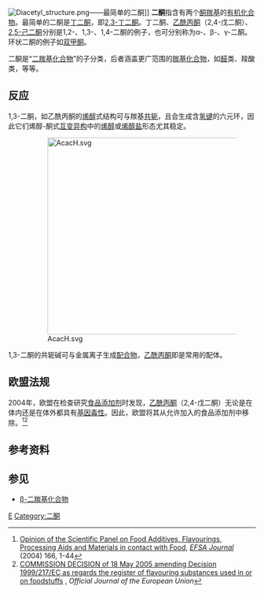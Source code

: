 [[File:Diacetyl_structure.png|thumb]]——最简单的二酮]]
'''二酮'''指含有两个[[酮|酮]][[羰基|羰基]]的[[有机化合物|有机化合物]]。最简单的二酮是[[丁二酮|丁二酮]]，即[[2,3-丁二酮|2,3-丁二酮]]。丁二酮、[[乙酰丙酮|乙酰丙酮]]（2,4-戊二酮）、[[2,5-己二酮|2,5-己二酮]]分别是1,2-、1,3-、1,4-二酮的例子，也可分别称为α-、β-、γ-二酮。环状二酮的例子如[[双甲酮|双甲酮]]。

二酮是“[[二羰基化合物|二羰基化合物]]”的子分类，后者涵盖更广范围的[[羰基化合物|羰基化合物]]，如[[醛|醛]]类、羧酸类，等等。

==反应==
1,3-二酮，如乙酰丙酮的[[烯醇|烯醇]]式结构可与羰基[[共轭系统|共轭]]，且会生成含[[氢键|氢键]]的六元环，因此它们烯醇-酮式[[互变异构|互变异构]]中的[[烯醇|烯醇]]或[[烯醇盐|烯醇盐]]形态尤其稳定。

:[[File:AcacH.svg|400px]]

1,3-二酮的共轭碱可与金属离子生成[[配合物|配合物]]，[[乙酰丙酮|乙酰丙酮]]即是常用的配体。

== 欧盟法规 ==
2004年，欧盟在检查研究[[食品添加剂|食品添加剂]]时发现，[[乙酰丙酮|乙酰丙酮]]（2,4-戊二酮）无论是在体内还是在体外都具有[[基因毒性|基因毒性]]。因此，欧盟将其从允许加入的食品添加剂中移除。<ref>[http://www.efsa.europa.eu/EFSA/Scientific_Opinion/afc_opinionflav_ej166_en1.pdf Opinion of the Scientific Panel on Food Additives, Flavourings, Processing Aids and Materials in contact with Food]{{Dead link}}, ''[[EFSA_Journal|EFSA Journal]]'' (2004) 166, 1-44</ref><ref>[http://eur-lex.europa.eu/LexUriServ/site/en/oj/2005/l_128/l_12820050521en00730076.pdf COMMISSION DECISION of 18 May 2005 amending Decision 1999/217/EC as regards the register of flavouring substances used in or on foodstuffs] {{Wayback|url=http://eur-lex.europa.eu/LexUriServ/site/en/oj/2005/l_128/l_12820050521en00730076.pdf |date=20120206140932 }}, ''Official Journal of the European Union''</ref>

==参考资料==
<div class="references-small">
<references/>
</div>

==参见==
* [[β-二羰基化合物|β-二羰基化合物]]

[[Category:官能团|E]]
[[Category:二酮|Category:二酮]]